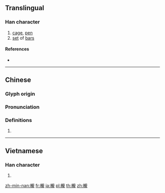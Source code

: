 {{character info/new}}
{{also|栊}}
==Translingual==

===Han character===
{{Han char|rn=75|rad=木|as=16|sn=20|four=41911|canj=DYBP|ids=⿰木龍}}

# [[cage]], [[pen]]
# [[set]] of [[bar]]s

====References====
* {{Han ref|kx=0561.390|dkj=15868|dj=0950.250|hdz=21318.010|uh=6AF3|ud=27379|bh=F453|bd=62547}}

----

==Chinese==
{{zh-forms|s=栊}}

===Glyph origin===
{{Han etym}}

===Pronunciation===
{{zh-pron
|m=lóng
|c=lung4
|mn=lang/lông
|mc=y
|oc=y
|ma=
|cat=n
}}

===Definitions===
{{zh-hanzi}}

# {{rfdef|lang=zh}}

----

==Vietnamese==

===Han character===
{{vi-hantu|trồng|rs=木16}}

# {{defn|lang=vi|sort=木16}}

[[zh-min-nan:櫳]]
[[fr:櫳]]
[[ja:櫳]]
[[pl:櫳]]
[[th:櫳]]
[[zh:櫳]]